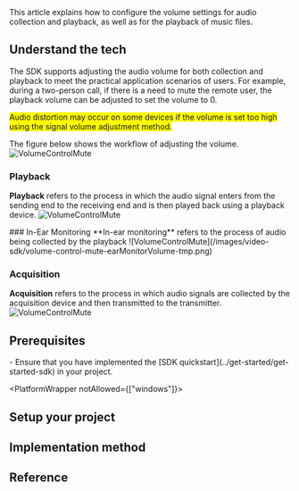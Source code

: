 


<ProductWrapper product="video-calling">
This article explains how to configure the volume settings for audio collection and playback, as well as for the playback of music files.
</ProductWrapper>

## Understand the tech

The <Vg k="COMPANY" /> SDK supports adjusting the audio volume for both collection and playback to meet the practical application scenarios of users. For example, during a two-person call, if there is a need to mute the remote user, the playback volume can be adjusted to set the volume to 0.

<Admonition type="Note" title="Caution" style="background-color:yellow">Audio distortion may occur on some devices if the volume is set too high using the signal volume adjustment method.</Admonition>

The figure below shows the workflow of adjusting the volume.
![VolumeControlMute](/images/video-sdk/voulume-control-mute-adjustVolume-tmp.png)

### Playback
**Playback** refers to the process in which the audio signal enters from the sending end to the receiving end and is then played back using a playback device.
![VolumeControlMute](/images/video-sdk/volume-control-mute-playbackVolume-tmp.png)

<PlatformWrapper platform="android">
### In-Ear Monitoring
**In-ear monitoring** refers to the process of audio being collected by the playback 
![VolumeControlMute](/images/video-sdk/volume-control-mute-earMonitorVolume-tmp.png)
</PlatformWrapper>

### Acquisition 
**Acquisition** refers to the process in which audio signals are collected by the acquisition device and then transmitted to the transmitter.
![VolumeControlMute](/images/video-sdk/volume-control-mute-aquisitionVolume-tmp.png)


## Prerequisites
<Prerequisites/>
- Ensure that you have implemented the [SDK quickstart](../get-started/get-started-sdk) in your project. 

<PlatformWrapper notAllowed={["windows"]}>
## Setup your project
<ProjectSetup/>
</PlatformWrapper>

## Implementation method
<ProjectImplement/>

## Reference
<Reference/>
